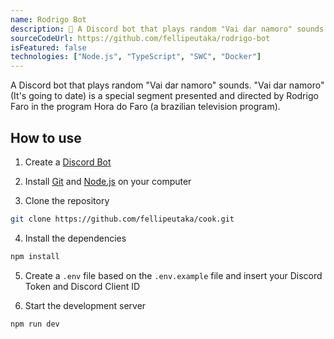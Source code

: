 ---
name: Rodrigo Bot
description: 🤖 A Discord bot that plays random "Vai dar namoro" sounds
sourceCodeUrl: https://github.com/fellipeutaka/rodrigo-bot
isFeatured: false
technologies: ["Node.js", "TypeScript", "SWC", "Docker"]
---

A Discord bot that plays random "Vai dar namoro" sounds. "Vai dar namoro" (It's going to date) is a special segment presented and directed by Rodrigo Faro in the program Hora do Faro (a brazilian television program).

## How to use

1. Create a [Discord Bot](https://www.androidpolice.com/how-to-make-discord-bot)

2. Install [Git](https://git-scm.com) and [Node.js](https://nodejs.org) on your computer

3. Clone the repository

```bash
git clone https://github.com/fellipeutaka/cook.git
```

4. Install the dependencies

```bash
npm install
```

5. Create a `.env` file based on the `.env.example` file and insert your Discord Token and Discord Client ID

6. Start the development server

```bash
npm run dev
```
